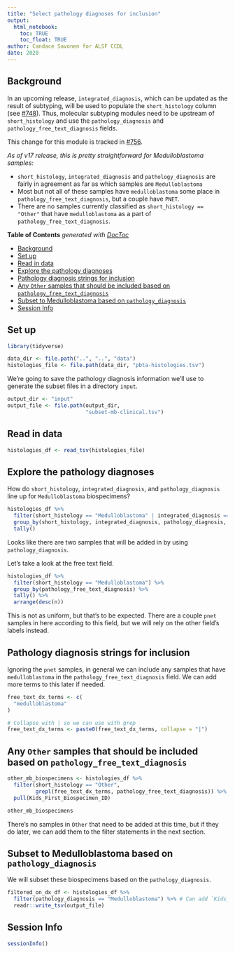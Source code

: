 ```yaml
---
title: "Select pathology diagnoses for inclusion"
output: 
  html_notebook:
    toc: TRUE
    toc_float: TRUE
author: Candace Savonen for ALSF CCDL
date: 2020
---
```


## Background

In an upcoming release, `integrated_diagnosis`, which can be updated as the result of subtyping, will be used to populate the `short_histology` column (see [#748](https://github.com/AlexsLemonade/OpenPBTA-analysis/issues/748)).
Thus, molecular subtyping modules need to be upstream of `short_histology` and use the `pathology_diagnosis` and `pathology_free_text_diagnosis` fields.

This change for this module is tracked in [#756](https://github.com/AlexsLemonade/OpenPBTA-analysis/issues/756).
 
_As of v17 release, this is pretty straightforward for Medulloblastoma samples:_  

- `short_histology`, `integrated_diagnosis` and `pathology_diagnosis` are fairly in agreement as far as which samples are `Medulloblastoma`  
- Most but not all of these samples have `medulloblastoma` some place in `pathology_free_text_diagnosis`, but a couple have `PNET`.   
- There are no samples currently classified as `short_histology == "Other"` that have `medulloblastoma` as a part of `pathology_free_text_diagnosis`.


<!-- START doctoc generated TOC please keep comment here to allow auto update -->
<!-- DON'T EDIT THIS SECTION, INSTEAD RE-RUN doctoc TO UPDATE -->
**Table of Contents**  *generated with [DocToc](https://github.com/thlorenz/doctoc)*

- [Background](#background)
- [Set up](#set-up)
- [Read in data](#read-in-data)
- [Explore the pathology diagnoses](#explore-the-pathology-diagnoses)
- [Pathology diagnosis strings for inclusion](#pathology-diagnosis-strings-for-inclusion)
- [Any `Other` samples that should be included based on `pathology_free_text_diagnosis`](#any-other-samples-that-should-be-included-based-on-pathology_free_text_diagnosis)
- [Subset to Medulloblastoma based on `pathology_diagnosis`](#subset-to-medulloblastoma-based-on-pathology_diagnosis)
- [Session Info](#session-info)

<!-- END doctoc generated TOC please keep comment here to allow auto update -->


## Set up

```r
library(tidyverse)
```

```r
data_dir <- file.path("..", "..", "data")
histologies_file <- file.path(data_dir, "pbta-histologies.tsv")
```

We're going to save the pathology diagnosis information we'll use to generate the subset files in a directory `input`.

```r
output_dir <- "input"
output_file <- file.path(output_dir, 
                         "subset-mb-clinical.tsv")
```

## Read in data

```r
histologies_df <- read_tsv(histologies_file)
```

## Explore the pathology diagnoses

How do `short_histology`, `integrated_diagnosis`, and `pathology_diagnosis` line up for `Medulloblastoma` biospecimens? 

```r
histologies_df %>% 
  filter(short_histology == "Medulloblastoma" | integrated_diagnosis == "Medulloblastoma" | pathology_diagnosis == "Medulloblastoma") %>%
  group_by(short_histology, integrated_diagnosis, pathology_diagnosis, experimental_strategy) %>%
  tally()
```

Looks like there are two samples that will be added in by using `pathology_diagnosis`. 

Let's take a look at the free text field.

```r
histologies_df %>% 
  filter(short_histology == "Medulloblastoma") %>%
  group_by(pathology_free_text_diagnosis) %>%
  tally() %>%
  arrange(desc(n))
```

This is not as uniform, but that's to be expected. 
There are a couple `pnet` samples in here according to this field, but we will rely on the other field's labels instead. 

## Pathology diagnosis strings for inclusion

Ignoring the `pnet` samples, in general we can include any samples that have `medulloblastoma` in the `pathology_free_text_diagnosis` field. 
We can add more terms to this later if needed. 

```r
free_text_dx_terms <- c(
  "medulloblastoma"
)

# Collapse with | so we can use with grep
free_text_dx_terms <- paste0(free_text_dx_terms, collapse = "|")
```

## Any `Other` samples that should be included based on `pathology_free_text_diagnosis`

```r
other_mb_biospecimens <- histologies_df %>% 
  filter(short_histology == "Other", 
         grepl(free_text_dx_terms, pathology_free_text_diagnosis)) %>% 
  pull(Kids_First_Biospecimen_ID)

other_mb_biospecimens
```

There's no samples in `Other` that need to be added at this time, but if they do later, we can add them to the filter statements in the next section. 

## Subset to Medulloblastoma based on `pathology_diagnosis`

We will subset these biospecimens based on the `pathology_diagnosis`. 

```r
filtered_on_dx_df <- histologies_df %>%
  filter(pathology_diagnosis == "Medulloblastoma") %>% # Can add `Kids_First_Biospecimen_ID %in% other_mb_biospecimens` statement here if "Other" samples show up. 
  readr::write_tsv(output_file)
```

## Session Info

```r
sessionInfo()
```
